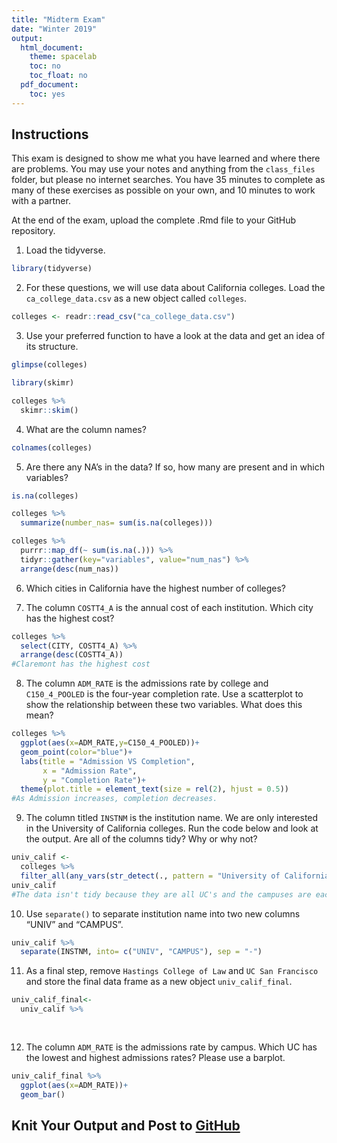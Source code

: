 ```yaml
---
title: "Midterm Exam"
date: "Winter 2019"
output:
  html_document:
    theme: spacelab
    toc: no
    toc_float: no
  pdf_document:
    toc: yes
---
```


## Instructions
This exam is designed to show me what you have learned and where there are problems. You may use your notes and anything from the `class_files` folder, but please no internet searches. You have 35 minutes to complete as many of these exercises as possible on your own, and 10 minutes to work with a partner.  

At the end of the exam, upload the complete .Rmd file to your GitHub repository.  

1. Load the tidyverse.
```r
library(tidyverse)
```

2. For these questions, we will use data about California colleges. Load the `ca_college_data.csv` as a new object called `colleges`.
```r
colleges <- readr::read_csv("ca_college_data.csv")
```


3. Use your preferred function to have a look at the data and get an idea of its structure.
```r
glimpse(colleges)
```

```r
library(skimr)
```

```r
colleges %>% 
  skimr::skim()
```

4. What are the column names?
```r
colnames(colleges)
```


5. Are there any NA's in the data? If so, how many are present and in which variables?
```r
is.na(colleges)
```
```r
colleges %>% 
  summarize(number_nas= sum(is.na(colleges)))
```
```r
colleges %>% 
  purrr::map_df(~ sum(is.na(.))) %>% 
  tidyr::gather(key="variables", value="num_nas") %>% 
  arrange(desc(num_nas))
```


6. Which cities in California have the highest number of colleges?


7. The column `COSTT4_A` is the annual cost of each institution. Which city has the highest cost?
```r
colleges %>% 
  select(CITY, COSTT4_A) %>%
  arrange(desc(COSTT4_A)) 
#Claremont has the highest cost
```


8. The column `ADM_RATE` is the admissions rate by college and `C150_4_POOLED` is the four-year completion rate. Use a scatterplot to show the relationship between these two variables. What does this mean?
```r
colleges %>%
  ggplot(aes(x=ADM_RATE,y=C150_4_POOLED))+
  geom_point(color="blue")+
  labs(title = "Admission VS Completion",
       x = "Admission Rate",
       y = "Completion Rate")+
  theme(plot.title = element_text(size = rel(2), hjust = 0.5))
#As Admission increases, completion decreases.

```


9. The column titled `INSTNM` is the institution name. We are only interested in the University of California colleges. Run the code below and look at the output. Are all of the columns tidy? Why or why not?
```r
univ_calif <-
  colleges %>%
  filter_all(any_vars(str_detect(., pattern = "University of California")))
univ_calif
#The data isn't tidy because they are all UC's and the campuses are each a different variable.
```


10. Use `separate()` to separate institution name into two new columns "UNIV" and "CAMPUS".
```r
univ_calif %>% 
  separate(INSTNM, into= c("UNIV", "CAMPUS"), sep = "-")
```


11. As a final step, remove `Hastings College of Law` and `UC San Francisco` and store the final data frame as a new object `univ_calif_final`.
```r
univ_calif_final<-
  univ_calif %>%
  
  
```


12. The column `ADM_RATE` is the admissions rate by campus. Which UC has the lowest and highest admissions rates? Please use a barplot.
```r
univ_calif_final %>%
  ggplot(aes(x=ADM_RATE))+
  geom_bar()
```



## Knit Your Output and Post to [GitHub](https://github.com/FRS417-DataScienceBiologists)
